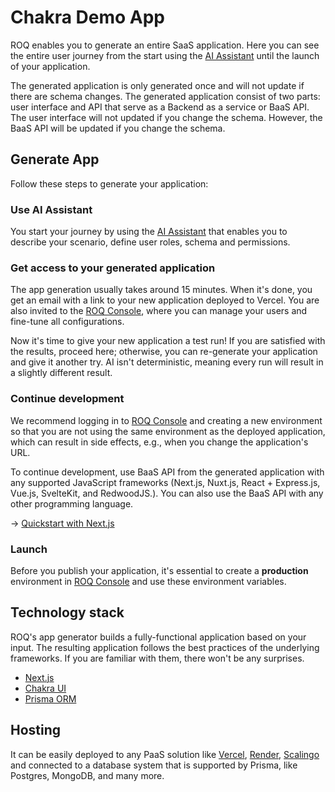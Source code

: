 
# Chakra Demo App

ROQ enables you to generate an entire SaaS application. Here you can see the entire user journey from the start using the [AI Assistant](https://app.roq.dev/) until the launch of your application. 

The generated application is only generated once and will not update if there are schema changes. The generated application consist of two parts: user interface and API that serve as a Backend as a service or BaaS API. The user interface will not updated if you change the schema. However, the BaaS API will be updated if you change the schema.

## Generate App

Follow these steps to generate your application:

<Steps>

### Use AI Assistant

You start your journey by using the [AI Assistant](https://app.roq.dev/) that enables you to describe your scenario, define user roles, schema and permissions.

### Get access to your generated application

The app generation usually takes around 15 minutes. When it's done, you get an email with a link to your new application deployed to Vercel. You are also invited to the [ROQ Console](https://console.roq.tech/), where you can manage your users and fine-tune all configurations.

Now it's time to give your new application a test run! If you are satisfied with the results, proceed here; otherwise, you can re-generate your application and give it another try. AI isn't deterministic, meaning every run will result in a slightly different result.

### Continue development

We recommend logging in to [ROQ Console](https://console.roq.tech/) and creating a new environment so that you are not using the same environment as the deployed application, which can result in side effects, e.g., when you change the application's URL.

To continue development, use BaaS API from the generated application with any supported JavaScript frameworks (Next.js, Nuxt.js, React + Express.js, Vue.js, SvelteKit, and RedwoodJS.). You can also use the BaaS API with any other programming language.

→️ [Quickstart with Next.js](/next-js)

### Launch

Before you publish your application, it's essential to create a **production** environment in [ROQ Console](https://console.roq.tech/) and use these environment variables.

</Steps>

## Technology stack

ROQ's app generator builds a fully-functional application based on your input. The resulting application follows the best practices of the
underlying frameworks. If you are familiar with them, there won't be any surprises.

* [Next.js](https://nextjs.org/)
* [Chakra UI](https://chakra-ui.com/)
* [Prisma ORM](https://www.prisma.io/)

## Hosting

It can be easily deployed to any PaaS solution like [Vercel](https://vercel.com/), [Render](https://render.com/),
[Scalingo](https://scalingo.com/) and connected to a database system that is supported by Prisma, like Postgres, MongoDB, and many more.

